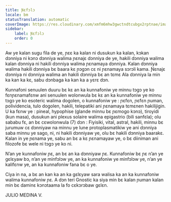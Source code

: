 ```yaml
---
title: Ɲɛfɔlɔ
locale: bm
statusTranslation: automatic
coverImage: https://res.cloudinary.com/xmfm6mhw3gwctndtcubgx2rptnae/image/upload/v1741354450/small_cover_introduccion_a_la_gnosis_57a3fc8d72.webp
sidebar:
    label: Ɲɛfɔlɔ
    order: 0
---
```

Aw ye kalan sugu fila de ye, ɲɛɛ ka kalan ni dusukun ka kalan, kɔkan dɔnniya ni kɔnɔ dɔnniya walima ɲɛnajɛ dɔnniya de ye, hakili dɔnniya walima kalan dɔnniya ni hakili dɔnniya walima ɲɛnamaya dɔnniya. Kalan dɔnniya walima hakili dɔnniya bɛ baara kɛ ɲɔgɔn cɛ ni ɲɛnamaya sɔrɔli kama. Ɲɛnajɛ dɔnniya ni dɔnniya walima an hakili dɔnniya bɛ an tɛmɛ Ala dɔnniya la min ka kan ka kɛ, sabu dɔnbaga ka kan ka a yɛrɛ dɔn.

Kunnafoni senuulen duuru bɛ kɛ an ka kunnafoniw ye minnu tɔgɔ ye ko fɛnɲɛnamafɛnw ani senuulen wolonwula bɛ kɛ an ka kunnafoniw ye minnu tɔgɔ ye ko esoteric walima dogolen, o kunnafoniw ye : ɲɛfɛn, ɲɛfɛn ɲuman, polividencia, tulo dogolen, hakili, telepatiki ani ɲɛnamaya tɛmɛnen hakilijigin. U ka fɛnw ye : pineal, hypophise (glande minnu bɛ ɲɛmogo kɔnɔ), tiroyidi (kun masa), dusukun ani plexus solaire walima epigastrio (bili sanfɛla); olu sababu fɛ, an bɛ cɛwolonwula (7) dɔn : Fiyisiki, vital, astral, hakili, minnu bɛ jurumuw cɛ dɔnniyaw na minnu ye lune protoplasmatikiw ye ani dɔnniya saba minnu ye sago, ni, ni hakili dɔnniyaw ye, olu bɛ hakili dɔnniya baarakɛ. Kalan in ye ɲɛnama ye, sabu an bɛ a kɛ ɲɛnamayaw ye, o bɛ diiniman ani filozofe bɛ wele ni tɔgɔ ye ko ni.

N’an ye kunnafoniw ɲɛ, an bɛ an ka dɔnniyaw ɲɛ. Kunnafoniw bɛ ɲɛ n’an ye gɛlɛyaw bɔ, n’an ye minfɔlɔw ye, an ka kunnafoniw ye minfɔlɔw ye, n’an ye kalifɛnw ye, an ka kunnafoniw fana bɛ o ye.

Ciya in na, a bɛ an kan ka an ka gɛlɛyaw sara walisa ka an ka kunnafoniw walima kunnafoniw ɲɛ. A dɔn teri Gnostic ka siya min bɛ kalan ɲuman kalan min bɛ daminɛ kɔnɔtaama la fo cɛkɔrɔbaw gɛlɛn.

JULIO MEDINA V.
